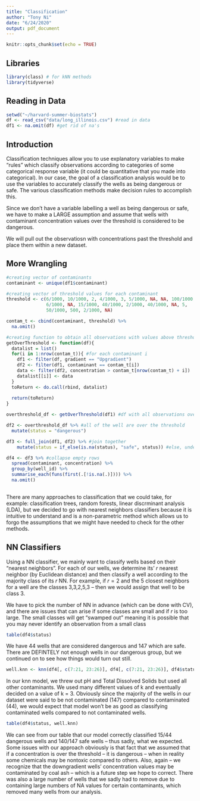 ```yaml
---
title: "Classification"
author: "Tony Ni"
date: "6/24/2020"
output: pdf_document
---
```


```r
knitr::opts_chunk$set(echo = TRUE)
```

## Libraries

```r
library(class) # for kNN methods
library(tidyverse)
```


## Reading in Data

```r
setwd("~/harvard-summer-biostats")
df <- read_csv("data/long_illinois.csv") #read in data
df1 <- na.omit(df) #get rid of na's
```

## Introduction

Classification techniques allow you to use explanatory variables to make "rules" which classify observations according to categories of some categorical response variable (it could be quantitative that you made into categorical). In our case, the goal of a classification analysis would be to use the variables to accurately classify the wells as being dangerous or safe. The various classification methods make decision rules to accomplish this. 

Since we don't have a variable labelling a well as being dangerous or safe, we have to make a LARGE assumption and assume that wells with contaminant concentration values over the threshold is considered to be dangerous.

We will pull out the observatiosn with concentrations past the threshold and place them within a new dataset.

## More Wrangling

```r
#creating vector of contaminants
contaminant <- unique(df1$contaminant)

#creating vector of threshold values for each contaminant
threshold <- c(6/1000, 10/1000, 2, 4/1000, 3, 5/1000, NA, NA, 100/1000, 
               6/1000, NA, 15/1000, 40/1000, 2/1000, 40/1000, NA, 5, 
               50/1000, 500, 2/1000, NA)

contam_t <- cbind(contaminant, threshold) %>%
  na.omit()

#creating function to obtain all observations with values above threshold
getOverThreshold <- function(df){
  datalist = list()
  for(i in 1:nrow(contam_t)){ #for each contaminant i
    df1 <- filter(df, gradient == "Upgradient")
    df2 <- filter(df1, contaminant == contam_t[i])
    data <- filter(df2, concentration > contam_t[nrow(contam_t) + i])
    datalist[[i]] <- data
  }
  toReturn <- do.call(rbind, datalist)
  
  return(toReturn)
}

overthreshold_df <- getOverThreshold(df1) #df with all observations over threshold value

df2 <- overthreshold_df %>% #all of the well are over the threshold
  mutate(status = "dangerous")

df3 <- full_join(df1, df2) %>% #join together
    mutate(status = if_else(is.na(status), "safe", status)) #else, under

df4 <- df3 %>% #collapse empty rows
  spread(contaminant, concentration) %>%
  group_by(well_id) %>%
  summarise_each(funs(first(.[!is.na(.)]))) %>%
  na.omit()
  
```

There are many approaches to classification that we could take, for example: classification trees, random forests, linear discrminant analysis (LDA), but we decided to go with nearest neighbors classifiers because it is intuitive to understand and is a non-parametric method which allows us to forgo the assumptions that we might have needed to check for the other methods.

## NN Classifiers

Using a NN classifier, we mainly want to classify wells based on their "nearest neighbors". For each of our wells, we determine its' $r$ nearest neighbor (by Euclidean distance) and then classify a well according to the majority class of its $r$ NN. For example, if $r=2$ and the 5 closest neighbors for a well are the classes 3,3,2,5,3 -- then we would assign that well to be class 3.

We have to pick the number of NN in advance (which can be done with CV), and there are issues that can arise if some classes are small and if $r$ is too large. The small classes will get "swamped out" meaning it is possible that you may never identify an observation from a small class

```r
table(df4$status)
```

We have 44 wells that are considered dangerous and 147 which are safe. There are DEFINTELY not enough wells in our dangerous group, but we continued on to see how things would turn out still.

```r
well.knn <- knn(df4[, c(7:21, 23:26)], df4[, c(7:21, 23:26)], df4$status, k = 5, prob = T)
```

In our knn model, we threw out pH and Total Dissolved Solids but used all other contaminants. We used many different values of k and eventually decided on a value of k = 3. Obviously since the majority of the wells in our dataset were said to be not contaminated (147) compared to contaminated (44), we would expect that model won't be as good as classifying contaminated wells compared to not contaminated wells. 

```r
table(df4$status, well.knn)
```

We can see from our table that our model correctly classified 15/44 dangerous wells and 140/147 safe wells -- thus sadly, what we expected. Some issues with our approach obviously is that fact that we assumed that if a concentration is over the threshold -- it is dangerous -- when in reality some chemicals may be nontoxic compared to others. Also, again -- we recognize that the downgradient wells' concentration values may be contaminated by coal ash -- which is a future step we hope to correct. There was also a large number of wells that we sadly had to remove due to containing large numbers of NA values for certain contaminants, which removed many wells from our analysis.